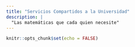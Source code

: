 ```yaml
---
title: "Servicios Compartidos a la Universidad"
description: |
  "Las matemáticas que cada quien necesite"
---
```

  
```r
knitr::opts_chunk$set(echo = FALSE)
```